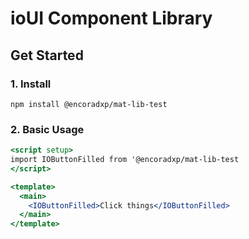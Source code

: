 
<Meta title="About/Get Started" />

# ioUI Component Library
 
## Get Started

### 1. Install

`npm install @encoradxp/mat-lib-test`

### 2. Basic Usage

```jsx
<script setup>
import IOButtonFilled from '@encoradxp/mat-lib-test
</script>

<template>
  <main>
    <IOButtonFilled>Click things</IOButtonFilled>
  </main>
</template>
 
```


